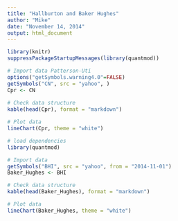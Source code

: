 ```yaml
---
title: "Hallburton and Baker Hughes"
author: "Mike"
date: "November 14, 2014"
output: html_document
---
```


```r
library(knitr)
suppressPackageStartupMessages(library(quantmod))
```

```r
# Import data Patterson-Uti
options("getSymbols.warning4.0"=FALSE)
getSymbols("CN", src = "yahoo", )
Cpr <- CN
  
# Check data structure
kable(head(Cpr), format = "markdown")

# Plot data
lineChart(Cpr, theme = "white")

# load dependencies
library(quantmod)

# Import data
getSymbols("BHI", src = "yahoo", from = "2014-11-01")
Baker_Hughes <- BHI

# Check data structure
kable(head(Baker_Hughes), format = "markdown")

# Plot data
lineChart(Baker_Hughes, theme = "white")


```
